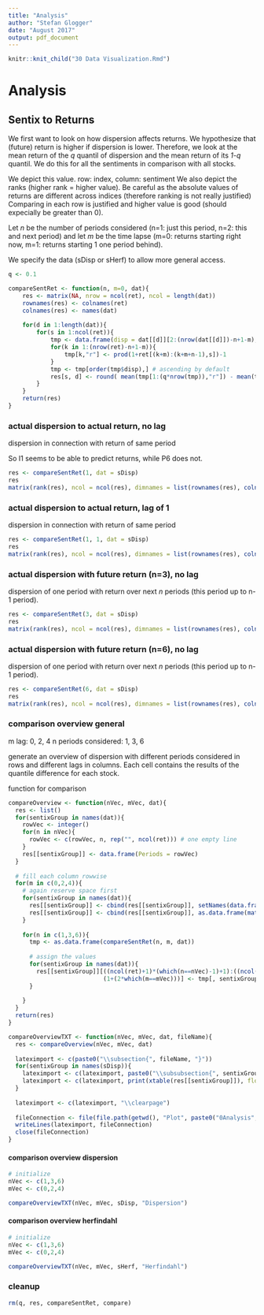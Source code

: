 ```yaml
---
title: "Analysis"
author: "Stefan Glogger"
date: "August 2017"
output: pdf_document
---
```


```r
knitr::knit_child("30 Data Visualization.Rmd")
```

# Analysis

## Sentix to Returns

We first want to look on how dispersion affects returns. We hypothesize that (future) return is higher if dispersion is lower. Therefore, we look at the mean return of the *q* quantil of dispersion and the mean return of its *1-q* quantil. We do this for all the sentiments in comparison with all stocks. 

We depict this value. row: index, column: sentiment
We also depict the ranks (higher rank = higher value). Be careful as the absolute values of returns are different across indices (therefore ranking is not really justified) Comparing in each row is justified and higher value is good (should expecially be greater than 0).

Let *n* be the number of periods considered (n=1: just this period, n=2: this and next period) and let *m* be the time lapse (m=0: returns starting right now, m=1: returns starting 1 one period behind).

We specify the data (sDisp or sHerf) to allow more general access.

```r
q <- 0.1

compareSentRet <- function(n, m=0, dat){
    res <- matrix(NA, nrow = ncol(ret), ncol = length(dat))
    rownames(res) <- colnames(ret)
    colnames(res) <- names(dat)
    
    for(d in 1:length(dat)){
        for(s in 1:ncol(ret)){
            tmp <- data.frame(disp = dat[[d]][2:(nrow(dat[[d]])-n+1-m),s+1]) # 2 as returns start one date behind
            for(k in 1:(nrow(ret)-n+1-m)){
                tmp[k,"r"] <- prod(1+ret[(k+m):(k+m+n-1),s])-1
            }
            tmp <- tmp[order(tmp$disp),] # ascending by default
            res[s, d] <- round( mean(tmp[1:(q*nrow(tmp)),"r"]) - mean(tmp[((1-q)*nrow(tmp)):nrow(tmp), "r"]) , 3)
        }
    }
    return(res)
}
```



### actual dispersion to actual return, no lag

dispersion in connection with return of same period

So I1 seems to be able to predict returns, while P6 does not. 



```r
res <- compareSentRet(1, dat = sDisp)
res
matrix(rank(res), ncol = ncol(res), dimnames = list(rownames(res), colnames(res)))
```

### actual dispersion to actual return, lag of 1

dispersion in connection with return of same period


```r
res <- compareSentRet(1, 1, dat = sDisp)
res
matrix(rank(res), ncol = ncol(res), dimnames = list(rownames(res), colnames(res)))
```

### actual dispersion with future return (n=3), no lag

dispersion of one period with return over next *n* periods (this period up to n-1 period).

```r
res <- compareSentRet(3, dat = sDisp)
res
matrix(rank(res), ncol = ncol(res), dimnames = list(rownames(res), colnames(res)))

```

### actual dispersion with future return (n=6), no lag

dispersion of one period with return over next *n* periods (this period up to n-1 period).

```r
res <- compareSentRet(6, dat = sDisp)
res
matrix(rank(res), ncol = ncol(res), dimnames = list(rownames(res), colnames(res)))
```





### comparison overview general

m lag: 0, 2, 4
n periods considered: 1, 3, 6

generate an overview of dispersion with different periods considered in rows and different lags in columns. Each cell contains the results of the quantile difference for each stock.

function for comparison

```r
compareOverview <- function(nVec, mVec, dat){
  res <- list()
  for(sentixGroup in names(dat)){
    rowVec <- integer()
    for(n in nVec){
      rowVec <- c(rowVec, n, rep("", ncol(ret))) # one empty line
    }
    res[[sentixGroup]] <- data.frame(Periods = rowVec)
  }
  
  # fill each column rowwise
  for(m in c(0,2,4)){
    # again reserve space first
    for(sentixGroup in names(dat)){
      res[[sentixGroup]] <- cbind(res[[sentixGroup]], setNames(data.frame(rep(c(colnames(ret), ""), length(nVec))), paste("Lag", m)))
      res[[sentixGroup]] <- cbind(res[[sentixGroup]], as.data.frame(matrix("", ncol=1, nrow=(length(nVec)*(ncol(ret)+1))), stringsAsFactors = F))
    }
    
    for(n in c(1,3,6)){
      tmp <- as.data.frame(compareSentRet(n, m, dat))
      
      # assign the values
      for(sentixGroup in names(dat)){
        res[[sentixGroup]][((ncol(ret)+1)*(which(n==nVec)-1)+1):((ncol(ret)+1)*which(n==nVec)-1), 
                           (1+(2*which(m==mVec)))] <- tmp[, sentixGroup]
      }    
      
    }
  }
  return(res)
}

compareOverviewTXT <- function(nVec, mVec, dat, fileName){
  res <- compareOverview(nVec, mVec, dat)
  
  lateximport <- c(paste0("\\subsection{", fileName, "}"))
  for(sentixGroup in names(sDisp)){
    lateximport <- c(lateximport, paste0("\\subsubsection{", sentixGroup, "}"))
    lateximport <- c(lateximport, print(xtable(res[[sentixGroup]]), floating = FALSE))
  }
  
  lateximport <- c(lateximport, "\\clearpage")
  
  fileConnection <- file(file.path(getwd(), "Plot", paste0("0Analysis", fileName,".txt")))
  writeLines(lateximport, fileConnection)
  close(fileConnection)
}
```

#### comparison overview dispersion

```r
# initialize
nVec <- c(1,3,6)
mVec <- c(0,2,4)

compareOverviewTXT(nVec, mVec, sDisp, "Dispersion")
```

#### comparison overview herfindahl

```r
# initialize
nVec <- c(1,3,6)
mVec <- c(0,2,4)

compareOverviewTXT(nVec, mVec, sHerf, "Herfindahl")
```


### cleanup
```r
rm(q, res, compareSentRet, compare)
```